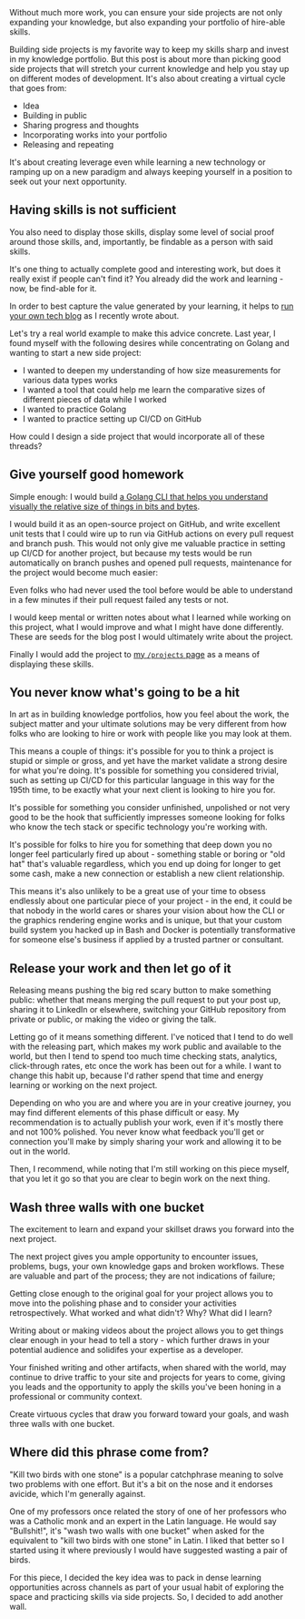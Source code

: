 <figcaption>Without much more work, you can ensure your side projects are not only expanding your knowledge, but also expanding your portfolio of hire-able skills.</figcaption>

Building side projects is my favorite way to keep my skills sharp and invest in my knowledge portfolio. But this post is about more than picking good side projects that 
will stretch your current knowledge and help you stay up on different modes of development. It's also about creating a virtual cycle that goes from: 

* Idea
* Building in public
* Sharing progress and thoughts 
* Incorporating works into your portfolio 
* Releasing and repeating



It's about creating leverage even while learning a new technology or ramping up on a new paradigm and always keeping yourself in a position to seek out your next opportunity. 

## Having skills is not sufficient

You also need to display those skills, display some level of social proof around those skills, and, importantly, be findable as a person with said skills. 


<figcaption>It's one thing to actually complete good and interesting work, but does it really exist if people can't find it? You already did the work and learning - now, be find-able for it.</figcaption>

In order to best capture the value generated by your learning, it helps to [run your own tech blog](/blog/run-your-own-tech-blog) as I recently wrote about. 

Let's try a real world example to make this advice concrete. Last year, I found myself with the following desires while concentrating on Golang and wanting to start a new side project:

* I wanted to deepen my understanding of how size measurements for various data types works
* I wanted a tool that could help me learn the comparative sizes of different pieces of data while I worked
* I wanted to practice Golang 
* I wanted to practice setting up CI/CD on GitHub 

How could I design a side project that would incorporate all of these threads? 

## Give yourself good homework



Simple enough: I would build [a Golang CLI that helps you understand visually the relative size of things in bits and bytes](https://github.com/zackproser/sizeof). 

I would build it as an open-source project on GitHub, and write excellent unit tests that I could wire up to run via GitHub actions on every pull request and branch push. This would not 
only give me valuable practice in setting up CI/CD for another project, but because my tests would be run automatically on branch pushes and opened pull requests, maintenance for the project 
would become much easier: 

Even folks who had never used the tool before would be able to understand in a few minutes if their pull request failed any tests or not. 

I would keep mental or written notes about what I learned while working on this project, what I would improve and what I might have done differently. These are seeds for the 
blog post I would ultimately write about the project. 

Finally I would add the project to [my `/projects` page](/projects) as a means of displaying these skills. 

## You never know what's going to be a hit 



In art as in building knowledge portfolios, how you feel about the work, the subject matter and your ultimate solutions may be very different from how folks who are looking to hire or work with people like you 
may look at them. 

This means a couple of things: it's possible for you to think a project is stupid or simple or gross, and yet have the market validate a strong desire for what you're doing. It's possible for something you considered 
trivial, such as setting up CI/CD for this particular language in this way for the 195th time, to be exactly what your next client is looking to hire you for. 

It's possible for something you consider unfinished, unpolished or not very good to be the hook that sufficiently impresses someone looking for folks who know the tech stack or specific technology you're working with. 

It's possible for folks to hire you for something that deep down you no longer feel particularly fired up about - something stable or boring or "old hat" that's valuable regardless, which you end up doing for longer to 
get some cash, make a new connection or establish a new client relationship. 

This means it's also unlikely to be a great use of your time to obsess endlessly about one particular piece of your project - in the end, it could be that nobody in the world cares or shares your vision about how the 
CLI or the graphics rendering engine works and is unique, but that your custom build system you hacked up in Bash and Docker is potentially transformative for someone else's business if applied by a trusted partner or consultant. 

## Release your work and then let go of it 

Releasing means pushing the big red scary button to make something public: whether that means merging the pull request to put your post up, sharing it to LinkedIn or elsewhere, switching your GitHub repository from private or public, 
or making the video or giving the talk. 



Letting go of it means something different. I've noticed that I tend to do well with the releasing part, which makes my work public and available to the world, but then I tend to spend too much time checking stats, analytics, click-through 
rates, etc once the work has been out for a while. I want to change this habit up, because I'd rather spend that time and energy learning or working on the next project. 

Depending on who you are and where you are in your creative journey, you may find different elements of this phase difficult or easy. My recommendation is to actually publish your work, even if it's mostly there and not 100% polished. You never 
know what feedback you'll get or connection you'll make by simply sharing your work and allowing it to be out in the world. 

Then, I recommend, while noting that I'm still working on this piece myself, that you let it go so that you are clear to begin work on the next thing. 

## Wash three walls with one bucket 

The excitement to learn and expand your skillset draws you forward into the next project. 

The next project gives you ample opportunity to encounter issues, problems, bugs, your own knowledge gaps and broken workflows. These are valuable and part of the process; they are not indications of failure; 

Getting close enough to the original goal for your project allows you to move into the polishing phase and to consider your activities retrospectively. What worked and what didn't? Why? What did I learn? 

Writing about or making videos about the project allows you to get things clear enough in your head to tell a story - which further draws in your potential audience and solidifes your expertise as a developer. 

Your finished writing and other artifacts, when shared with the world, may continue to drive traffic to your site and projects for years to come, giving you leads and the opportunity to apply the skills you've been 
honing in a professional or community context. 



Create virtuous cycles that draw you forward toward your goals, and wash three walls with one bucket. 

## Where did this phrase come from? 

"Kill two birds with one stone" is a popular catchphrase meaning to solve two problems with one effort. But it's a bit on the nose and it endorses avicide, which I'm generally against. 



One of my professors once related the story of one of her professors who was a Catholic monk and an expert 
in the Latin language. He would say "Bullshit!", it's "wash two walls with one bucket" when asked for the equivalent to "kill two birds with one stone" in Latin. I liked that better so I started using it where previously I would have 
suggested wasting a pair of birds. 

For this piece, I decided the key idea was to pack in dense learning opportunities across channels as part of your usual habit of exploring the space and practicing skills via side projects. So, I decided to add another wall.
  



